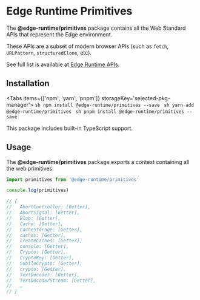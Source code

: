 
# Edge Runtime Primitives

The **@edge-runtime/primitives** package contains all the Web Standard APIs that represent the Edge environment.

These APIs are a subset of modern browser APIs (such as `fetch`, `URLPattern`, `structuredClone`, etc).

See full list is available at [Edge Runtime APIs](/features/available-apis).

## Installation

<Tabs items={['npm', 'yarn', 'pnpm']} storageKey='selected-pkg-manager'>
  <Tab>```sh npm install @edge-runtime/primitives --save ```</Tab>
  <Tab>```sh yarn add @edge-runtime/primitives ```</Tab>
  <Tab>```sh pnpm install @edge-runtime/primitives --save ```</Tab>
</Tabs>

This package includes built-in TypeScript support.

## Usage

The **@edge-runtime/primitives** package exports a context containing all the web primitives:

```js
import primitives from '@edge-runtime/primitives'

console.log(primitives)

// {
//   AbortController: [Getter],
//   AbortSignal: [Getter],
//   Blob: [Getter],
//   Cache: [Getter],
//   CacheStorage: [Getter],
//   caches: [Getter],
//   createCaches: [Getter],
//   console: [Getter],
//   Crypto: [Getter],
//   CryptoKey: [Getter],
//   SubtleCrypto: [Getter],
//   crypto: [Getter],
//   TextDecoder: [Getter],
//   TextDecoderStream: [Getter],
//   …
// }
```
